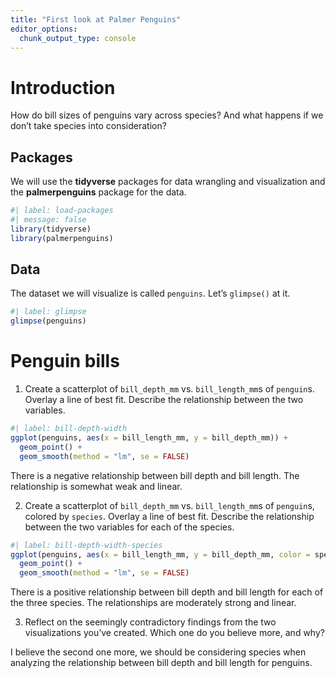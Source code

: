 ```yaml
---
title: "First look at Palmer Penguins"
editor_options: 
  chunk_output_type: console
---
```


# Introduction

How do bill sizes of penguins vary across species? And what happens if we don't take species into consideration?

## Packages

We will use the **tidyverse** packages for data wrangling and visualization and the **palmerpenguins** package for the data.

```r
#| label: load-packages
#| message: false
library(tidyverse)
library(palmerpenguins)
```

## Data

The dataset we will visualize is called `penguins`. Let's `glimpse()` at it.

```r
#| label: glimpse
glimpse(penguins)
```

# Penguin bills

1.  Create a scatterplot of `bill_depth_mm` vs. `bill_length_mm`s of `penguin`s. Overlay a line of best fit. Describe the relationship between the two variables.

```r
#| label: bill-depth-width
ggplot(penguins, aes(x = bill_length_mm, y = bill_depth_mm)) +
  geom_point() +
  geom_smooth(method = "lm", se = FALSE)
```

There is a negative relationship between bill depth and bill length. The relationship is somewhat weak and linear.

2.  Create a scatterplot of `bill_depth_mm` vs. `bill_length_mm`s of `penguin`s, colored by `species`. Overlay a line of best fit. Describe the relationship between the two variables for each of the species.

```r
#| label: bill-depth-width-species
ggplot(penguins, aes(x = bill_length_mm, y = bill_depth_mm, color = species)) +
  geom_point() +
  geom_smooth(method = "lm", se = FALSE)
```

There is a positive relationship between bill depth and bill length for each of the three species. The relationships are moderately strong and linear.

3.  Reflect on the seemingly contradictory findings from the two visualizations you've created. Which one do you believe more, and why?

I believe the second one more, we should be considering species when analyzing the relationship between bill depth and bill length for penguins.
